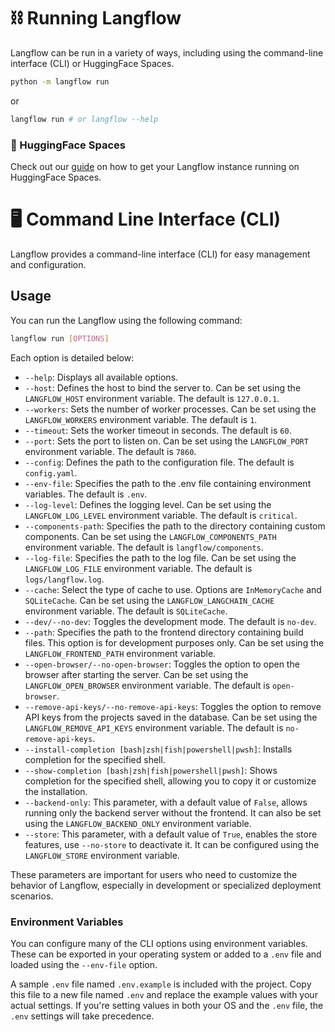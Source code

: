 # ⛓️ Running Langflow

Langflow can be run in a variety of ways, including using the command-line interface (CLI) or HuggingFace Spaces.

```bash
python -m langflow run
```

or

```bash
langflow run # or langflow --help
```


### 🤗 HuggingFace Spaces

Check out our [guide](./hugging-face-spaces) on how to get your Langflow instance running on HuggingFace Spaces.


# 🖥️ Command Line Interface (CLI)

Langflow provides a command-line interface (CLI) for easy management and configuration.

## Usage

You can run the Langflow using the following command:

```bash
langflow run [OPTIONS]
```

Each option is detailed below:

- `--help`: Displays all available options.
- `--host`: Defines the host to bind the server to. Can be set using the `LANGFLOW_HOST` environment variable. The default is `127.0.0.1`.
- `--workers`: Sets the number of worker processes. Can be set using the `LANGFLOW_WORKERS` environment variable. The default is `1`.
- `--timeout`: Sets the worker timeout in seconds. The default is `60`.
- `--port`: Sets the port to listen on. Can be set using the `LANGFLOW_PORT` environment variable. The default is `7860`.
- `--config`: Defines the path to the configuration file. The default is `config.yaml`.
- `--env-file`: Specifies the path to the .env file containing environment variables. The default is `.env`.
- `--log-level`: Defines the logging level. Can be set using the `LANGFLOW_LOG_LEVEL` environment variable. The default is `critical`.
- `--components-path`: Specifies the path to the directory containing custom components. Can be set using the `LANGFLOW_COMPONENTS_PATH` environment variable. The default is `langflow/components`.
- `--log-file`: Specifies the path to the log file. Can be set using the `LANGFLOW_LOG_FILE` environment variable. The default is `logs/langflow.log`.
- `--cache`: Select the type of cache to use. Options are `InMemoryCache` and `SQLiteCache`. Can be set using the `LANGFLOW_LANGCHAIN_CACHE` environment variable. The default is `SQLiteCache`.
- `--dev/--no-dev`: Toggles the development mode. The default is `no-dev`.
- `--path`: Specifies the path to the frontend directory containing build files. This option is for development purposes only. Can be set using the `LANGFLOW_FRONTEND_PATH` environment variable.
- `--open-browser/--no-open-browser`: Toggles the option to open the browser after starting the server. Can be set using the `LANGFLOW_OPEN_BROWSER` environment variable. The default is `open-browser`.
- `--remove-api-keys/--no-remove-api-keys`: Toggles the option to remove API keys from the projects saved in the database. Can be set using the `LANGFLOW_REMOVE_API_KEYS` environment variable. The default is `no-remove-api-keys`.
- `--install-completion [bash|zsh|fish|powershell|pwsh]`: Installs completion for the specified shell.
- `--show-completion [bash|zsh|fish|powershell|pwsh]`: Shows completion for the specified shell, allowing you to copy it or customize the installation.
- `--backend-only`: This parameter, with a default value of `False`, allows running only the backend server without the frontend. It can also be set using the `LANGFLOW_BACKEND_ONLY` environment variable.
- `--store`: This parameter, with a default value of `True`, enables the store features, use `--no-store` to deactivate it. It can be configured using the `LANGFLOW_STORE` environment variable.

These parameters are important for users who need to customize the behavior of Langflow, especially in development or specialized deployment scenarios.

### Environment Variables

You can configure many of the CLI options using environment variables. These can be exported in your operating system or added to a `.env` file and loaded using the `--env-file` option.

A sample `.env` file named `.env.example` is included with the project. Copy this file to a new file named `.env` and replace the example values with your actual settings. If you're setting values in both your OS and the `.env` file, the `.env` settings will take precedence.